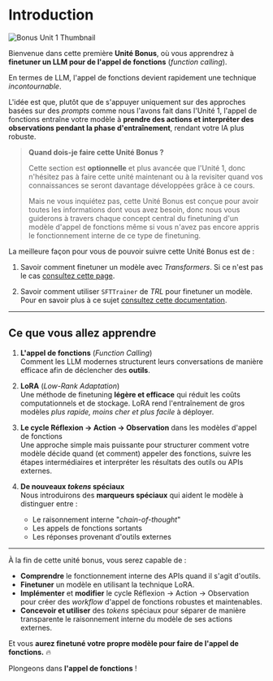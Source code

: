# Introduction

![Bonus Unit 1 Thumbnail](https://huggingface.co/datasets/agents-course/course-images/resolve/main/en/bonus-unit1/thumbnail.jpg)

Bienvenue dans cette première **Unité Bonus**, où vous apprendrez à **finetuner un LLM pour de l'appel de fonctions** (*function calling*).

En termes de LLM, l'appel de fonctions devient rapidement une technique *incontournable*. 

L'idée est que, plutôt que de s'appuyer uniquement sur des approches basées sur des *prompts* comme nous l'avons fait dans l'Unité 1, l'appel de fonctions entraîne votre modèle à **prendre des actions et interpréter des observations pendant la phase d'entraînement**, rendant votre IA plus robuste.

> **Quand dois-je faire cette Unité Bonus ?**
>
> Cette section est **optionnelle** et plus avancée que l'Unité 1, donc n'hésitez pas à faire cette unité maintenant ou à la revisiter quand vos connaissances se seront davantage développées grâce à ce cours. 
>  
> Mais ne vous inquiétez pas, cette Unité Bonus est conçue pour avoir toutes les informations dont vous avez besoin, donc nous vous guiderons à travers chaque concept central du finetuning d'un modèle d'appel de fonctions même si vous n'avez pas encore appris le fonctionnement interne de ce type de finetuning.

La meilleure façon pour vous de pouvoir suivre cette Unité Bonus est de :

1. Savoir comment finetuner un modèle avec *Transformers*. Si ce n'est pas le cas [consultez cette page](https://huggingface.co/learn/nlp-course/fr/chapter3/1?fw=pt).

2. Savoir comment utiliser `SFTTrainer` de *TRL* pour finetuner un modèle. Pour en savoir plus à ce sujet [consultez cette documentation](https://huggingface.co/learn/nlp-course/en/chapter11/1). 

---

## Ce que vous allez apprendre

1. **L'appel de fonctions** (*Function Calling*)  
   Comment les LLM modernes structurent leurs conversations de manière efficace afin de déclencher des **outils**.

2. **LoRA** (*Low-Rank Adaptation*)  
   Une méthode de finetuning **légère et efficace** qui réduit les coûts computationnels et de stockage. LoRA rend l'entraînement de gros modèles *plus rapide, moins cher et plus facile* à déployer.

3. **Le cycle Réflexion → Action → Observation** dans les modèles d'appel de fonctions  
   Une approche simple mais puissante pour structurer comment votre modèle décide quand (et comment) appeler des fonctions, suivre les étapes intermédiaires et interpréter les résultats des outils ou APIs externes.

4. **De nouveaux *tokens* spéciaux**  
   Nous introduirons des **marqueurs spéciaux** qui aident le modèle à distinguer entre :
   - Le raisonnement interne "*chain-of-thought*"  
   - Les appels de fonctions sortants  
   - Les réponses provenant d'outils externes

---

À la fin de cette unité bonus, vous serez capable de :

- **Comprendre** le fonctionnement interne des APIs quand il s'agit d'outils.  
- **Finetuner** un modèle en utilisant la technique LoRA.  
- **Implémenter** et **modifier** le cycle Réflexion → Action → Observation pour créer des *workflow* d'appel de fonctions robustes et maintenables.  
- **Concevoir et utiliser** des *tokens* spéciaux pour séparer de manière transparente le raisonnement interne du modèle de ses actions externes.

Et vous **aurez finetuné votre propre modèle pour faire de l'appel de fonctions.** 🔥

Plongeons dans **l'appel de fonctions** !
